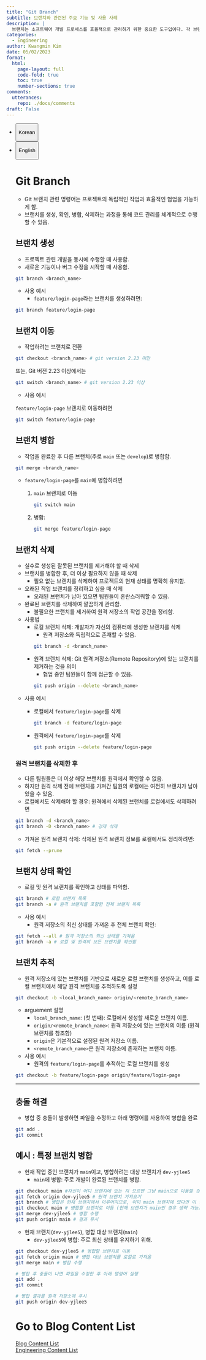 ```yaml
---
title: "Git Branch"
subtitle: 브랜치와 관련된 주요 기능 및 사용 사례
description: |
  브랜치는 소프트웨어 개발 프로세스를 효율적으로 관리하기 위한 중요한 도구입이다. 각 브랜치는 프로젝트의 독립적인 작업 공간을 제공하며, 여러 사람이 동시에 작업 및 협업할 수 있도록 지원한다.
categories:
  - Engineering
author: Kwangmin Kim
date: 05/02/2023
format: 
  html:
    page-layout: full
    code-fold: true
    toc: true
    number-sections: true
comments: 
  utterances: 
    repo: ./docs/comments
draft: False
---
```


<ul class="nav nav-pills" id="language-tab" role="tablist">

<li class="nav-item" role="presentation">

<button class="nav-link active" id="Korean-tab" data-bs-toggle="tab" data-bs-target="#Korean" type="button" role="tab" aria-controls="Korean" aria-selected="true">

Korean

</button>

</li>

<li class="nav-item" role="presentation">

<button class="nav-link" id="English-tab" data-bs-toggle="tab" data-bs-target="#English" type="button" role="tab" aria-controls="knitr" aria-selected="false">

English

</button>

</li>

<div class="tab-content" id="language-tabcontent">

::: {#Korean .tab-pane .fade .show .active role="tabpanel" aria-labelledby="Korean-tab"}

# Git Branch  

* Git 브랜치 관련 명령어는 프로젝트의 독립적인 작업과 효율적인 협업을 가능하게 함. 
* 브랜치를 생성, 확인, 병합, 삭제하는 과정을 통해 코드 관리를 체계적으로 수행할 수 있음.

## 브랜치 생성

* 프로젝트 관련 개발을 동시에 수행할 때 사용함.
* 새로운 기능이나 버그 수정을 시작할 때 사용함.  

```bash
git branch <branch_name>
```  

* 사용 예시  
  * `feature/login-page`라는 브랜치를 생성하려면:

```bash
git branch feature/login-page
```
## 브랜치 이동  

* 작업하려는 브랜치로 전환

```bash
git checkout <branch_name> # git version 2.23 미만
```  
또는, Git 버전 2.23 이상에서는
```bash
git switch <branch_name> # git version 2.23 이상
```  

* 사용 예시

`feature/login-page` 브랜치로 이동하려면

```bash
git switch feature/login-page
```

## 브랜치 병합

* 작업을 완료한 후 다른 브랜치(주로 `main` 또는 `develop`)로 병합함.  

```bash
git merge <branch_name>
```  

* `feature/login-page`를 `main`에 병합하려면
  1. `main` 브랜치로 이동
     ```bash
     git switch main
     ```
  2. 병합:
     ```bash
     git merge feature/login-page
     ```

## 브랜치 삭제  

* 실수로 생성된 잘못된 브랜치를 제거해야 할 때 삭제
* 브랜치를 병합한 후, 더 이상 필요하지 않을 때 삭제
  * 필요 없는 브랜치를 삭제하여 프로젝트의 현재 상태를 명확히 유지함.
* 오래된 작업 브랜치를 정리하고 싶을 때 삭제
  * 오래된 브랜치가 남아 있으면 팀원들이 혼란스러워할 수 있음. 
* 완료된 브랜치를 삭제하여 깔끔하게 관리함.  
  * 불필요한 브랜치를 제거하여 원격 저장소의 작업 공간을 정리함.
* 사용법
  * 로컬 브랜치 삭제: 개발자가 자신의 컴퓨터에 생성한 브랜치를 삭제   
    * 원격 저장소와 독립적으로 존재할 수 있음.

    ```bash
    git branch -d <branch_name>
    ```  
  * 원격 브랜치 삭제: Git 원격 저장소(Remote Repository)에 있는 브랜치를 제거하는 것을 의미
    * 협업 중인 팀원들이 함께 접근할 수 있음.
    
    ```bash
    git push origin --delete <branch_name>
    ```  
* 사용 예시  
  * 로컬에서 `feature/login-page`를 삭제
    ```bash
    git branch -d feature/login-page
    ```  
  * 원격에서 `feature/login-page`를 삭제
    ```bash
    git push origin --delete feature/login-page
    ```

### 원격 브랜치를 삭제한 후

* 다른 팀원들은 더 이상 해당 브랜치를 원격에서 확인할 수 없음.
* 하지만 원격 삭제 전에 브랜치를 가져간 팀원의 로컬에는 여전히 브랜치가 남아 있을 수 있음.
* 로컬에서도 삭제해야 할 경우: 원격에서 삭제된 브랜치를 로컬에서도 삭제하려면

```bash
git branch -d <branch_name>
git branch -D <branch_name> # 강제 삭제
```

* 가져온 원격 브랜치 삭제: 삭제된 원격 브랜치 정보를 로컬에서도 정리하려면:

```bash
git fetch --prune
```

## 브랜치 상태 확인

* 로컬 및 원격 브랜치를 확인하고 상태를 파악함.  

```bash
git branch # 로컬 브랜치 목록
git branch -a # 원격 브랜치를 포함한 전체 브랜치 목록
```

* 사용 예시  
  - 원격 저장소의 최신 상태를 가져온 후 전체 브랜치 확인:

```bash
git fetch --all # 원격 저장소의 최신 상태를 가져옴
git branch -a # 로컬 및 원격의 모든 브랜치를 확인함
```

## 브랜치 추적  

* 원격 저장소에 있는 브랜치를 기반으로 새로운 로컬 브랜치를 생성하고, 이를 로컬 브랜치에서 해당 원격 브랜치를 추적하도록 설정

```bash
git checkout -b <local_branch_name> origin/<remote_branch_name>
```  

* arguement 설명
  * `local_branch_name`: (첫 번째): 로컬에서 생성할 새로운 브랜치 이름.
  * `origin/<remote_branch_name>`: 원격 저장소에 있는 브랜치의 이름 (원격 브랜치를 참조함)
  * `origin`은 기본적으로 설정된 원격 저장소 이름.
  * `<remote_branch_name>`은 원격 저장소에 존재하는 브랜치 이름.
* 사용 예시  
  * 원격의 `feature/login-page`를 추적하는 로컬 브랜치를 생성

```bash
git checkout -b feature/login-page origin/feature/login-page
```

---

## 충돌 해결  

* 병합 중 충돌이 발생하면 파일을 수정하고 아래 명령어를 사용하여 병합을 완료

```bash
git add .
git commit
```

## 예시 : 특정 브랜치 병합

* 현재 작업 중인 브랜치가 `main`이고, 병합하려는 대상 브랜치가 `dev-yjlee5`
  * `main`에 병합: 주로 개발이 완료된 브랜치를 병합.

```bash
git checkout main #자신이 어디 브랜치에 있는 지 모르면 그냥 main으로 이동할 것
git fetch origin dev-yjlee5 # 원격 브랜치 가져오기
git branch # 병합은 현재 브랜치에서 이루어지므로, 이미 main 브랜치에 있다면 이 단계는 건너뛰어도 됨
git checkout main # 병합할 브랜치로 이동 (현재 브랜치가 main인 경우 생략 가능)
git merge dev-yjlee5 # 병합 수행
git push origin main # 결과 푸시
```
* 현재 브랜치(`dev-yjlee5`), 병합 대상 브랜치(`main`)
  * `dev-yjlee5`에 병합: 주로 최신 상태를 유지하기 위해.

```bash
git checkout dev-yjlee5 # 병합할 브랜치로 이동
git fetch origin main # 병합 대상 브랜치를 로컬로 가져옴
git merge main # 병합 수행

# 병합 후 충돌이 나면 파일을 수정한 후 아래 명령어 실행
git add .
git commit

# 병합 결과를 원격 저장소에 푸시
git push origin dev-yjlee5
```


:::


::: {#English .tab-pane .fade role="tabpanel" aria-labelledby="English-tab"}

:::

# Go to Blog Content List

[Blog Content List](../../content_list.qmd)\
[Engineering Content List](../../Engineering/guide_map/index.qmd)